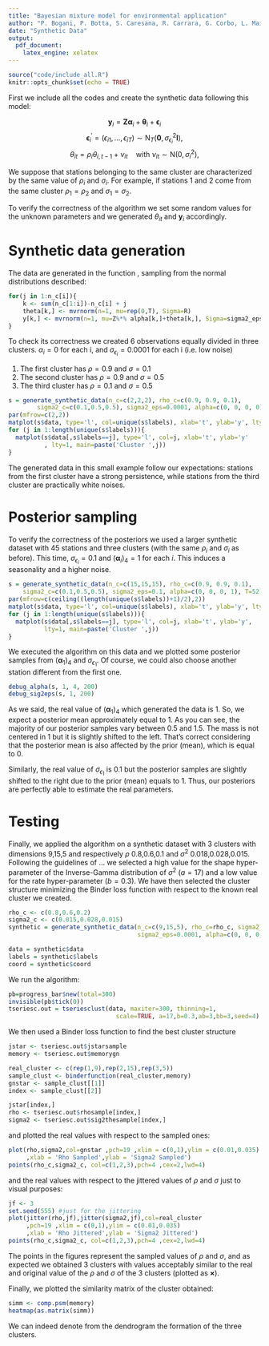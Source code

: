 ```yaml
---
title: "Bayesian mixture model for environmental application"
author: "P. Bogani, P. Botta, S. Caresana, R. Carrara, G. Corbo, L. Mainini"
date: "Synthetic Data"
output:
  pdf_document:
    latex_engine: xelatex
---
```


```r
source("code/include_all.R")
knitr::opts_chunk$set(echo = TRUE)
```

First we include all the codes and create the synthetic data following this model:

$$
\mathbf{y}_i=\mathbf{Z} \boldsymbol{\alpha}_i+\boldsymbol{\theta}_i+\boldsymbol{\epsilon}_i
$$
$$
\boldsymbol{\epsilon}_i^{\prime}=\left(\epsilon_{i 1}, \ldots, \epsilon_{i T}\right) \sim \mathrm{N}_T\left(\mathbf{0}, \sigma_{\epsilon_i}^2 \mathbf{I}\right),
$$
$$
\theta_{i t}=\rho_i \theta_{i, t-1}+\nu_{i t} \quad \text{with }\nu_{i t}\sim \mathrm{N}\left(0, \sigma_{i}^2 \right),
$$

We suppose that stations belonging to the same cluster are characterized by the same value of $\rho_i$ and $\sigma_i$. For example, if stations 1 and 2 come from the same cluster
$\rho_1 = \rho_2$  and $\sigma_1 = \sigma_2$.

To verify the correctness of the algorithm we set some random values for the unknown parameters and we generated $\theta_{it}$ and $\boldsymbol{y}_i$ accordingly.

# Synthetic data generation

The data are generated in the function \texttt{generate synthetic data}, sampling from the normal distributions described:

```r
for(j in 1:n_c[i]){
    k <- sum(n_c[1:i])-n_c[i] + j
    theta[k,] <- mvrnorm(n=1, mu=rep(0,T), Sigma=R)
    y[k,] <- mvrnorm(n=1, mu=Z%*% alpha[k,]+theta[k,], Sigma=sigma2_eps[k]*diag(T))
}
```

To check its correctness we created 6 observations equally divided in three clusters. $\alpha_i=0$ for each i, and $\sigma_{\epsilon_i}=0.0001$ for each i (i.e. low noise)

1. The first cluster has $\rho=0.9$ and $\sigma=0.1$
2. The second cluster has $\rho=0.9$ and $\sigma=0.5$
3. The third cluster has $\rho=0.1$ and $\sigma=0.5$

```r
s = generate_synthetic_data(n_c=c(2,2,2), rho_c=c(0.9, 0.9, 0.1),
        sigma2_c=c(0.1,0.5,0.5), sigma2_eps=0.0001, alpha=c(0, 0, 0, 0), T=52)
par(mfrow=c(2,2))
matplot(s$data, type='l', col=unique(s$labels), xlab='t', ylab='y', lty=1, main='y')
for (j in 1:length(unique(s$labels))){
  matplot(s$data[,s$labels==j], type='l', col=j, xlab='t', ylab='y'
          , lty=1, main=paste('Cluster ',j))
}
```

The generated data in this small example follow our expectations: stations from the first cluster have a strong persistence, while stations from the third cluster are practically white noises.

# Posterior sampling

To verify the correctness of the posteriors we used a larger synthetic dataset with 45 stations and three clusters (with the same $\rho_i$ and $\sigma_i$ as before). This time, $\sigma_{\epsilon_i}=0.1$ and $(\boldsymbol{\alpha}_i)_4=1$ for each $i$. This induces a seasonality and a higher noise.

```r
s = generate_synthetic_data(n_c=c(15,15,15), rho_c=c(0.9, 0.9, 0.1),
    sigma2_c=c(0.1,0.5,0.5), sigma2_eps=0.1, alpha=c(0, 0, 0, 1), T=52)
par(mfrow=c(ceiling((length(unique(s$labels))+1)/2),2))
matplot(s$data, type='l', col=unique(s$labels), xlab='t', ylab='y', lty=1, main='y')
for (j in 1:length(unique(s$labels))){
  matplot(s$data[,s$labels==j], type='l', col=j, xlab='t', ylab='y',
          lty=1, main=paste('Cluster ',j))
}
```

We executed the algorithm on this data and we plotted some posterior samples from $(\boldsymbol{\alpha}_1)_4$ and $\sigma_{\epsilon_1}$. Of course, we could also choose another station different from the first one.

```r
debug_alpha(s, 1, 4, 200)
debug_sig2eps(s, 1, 200)
```

As we said, the real value of $(\boldsymbol{\alpha}_1)_4$ which generated the data is 1. So, we expect a posterior mean approximately equal to 1. As you can see, the majority of our posterior samples vary between 0.5 and 1.5. The mass is not centered in 1 but it is slightly shifted to the left. That's correct considering that the posterior mean is also affected by the prior (mean), which is equal to 0.

Similarly, the real value of $\sigma_{\epsilon_1}$ is 0.1 but the posterior samples are slightly shifted to the right due to the prior (mean) equals to 1.
Thus, our posteriors are perfectly able to estimate the real parameters.

# Testing

Finally, we applied the algorithm on a synthetic dataset with 3 clusters with dimensions 9,15,5 and respectively $\rho$ 0.8,0.6,0.1 and $\sigma^2$ 0.018,0.028,0.015.
Following the guidelines of ... we selected a high value for the shape hyper-parameter of the Inverse-Gamma distribution of $\sigma^2$ ($a=17$) and a low value for the rate hyper-parameter ($b=0.3$). We have then selected the cluster structure minimizing the Binder loss function with respect to the known real cluster we created.

```r
rho_c <- c(0.8,0.6,0.2) 
sigma2_c <- c(0.015,0.028,0.015)
synthetic = generate_synthetic_data(n_c=c(9,15,5), rho_c=rho_c, sigma2_c=sigma2_c,
                                    sigma2_eps=0.0001, alpha=c(0, 0, 0, 0), T=52)

data = synthetic$data
labels = synthetic$labels
coord = synthetic$coord
```

We run the algorithm:

```r
pb=progress_bar$new(total=300)
invisible(pb$tick(0))
tseriesc.out = tseriesclust(data, maxiter=300, thinning=1, 
                              scale=TRUE, a=17,b=0.3,ab=3,bb=3,seed=4)
```

We then used a Binder loss function to find the best cluster structure

```r
jstar <- tseriesc.out$jstarsample
memory <- tseriesc.out$memorygn

real_cluster <- c(rep(1,9),rep(2,15),rep(3,5))
sample_clust <- binderfunction(real_cluster,memory)
gnstar <- sample_clust[[1]]
index <- sample_clust[[2]]

jstar[index,]
rho <- tseriesc.out$rhosample[index,]
sigma2 <- tseriesc.out$sig2thesample[index,]
```

and plotted the real values with respect to the sampled ones:

```r
plot(rho,sigma2,col=gnstar ,pch=19 ,xlim = c(0,1),ylim = c(0.01,0.035)
     ,xlab = 'Rho Sampled',ylab = 'Sigma2 Sampled')
points(rho_c,sigma2_c, col=c(1,2,3),pch=4 ,cex=2,lwd=4)
```

and the real values with respect to the jittered values of $\rho$ and $\sigma$ just to visual purposes:

```r
jf <- 3   
set.seed(555) #just for the jittering
plot(jitter(rho,jf),jitter(sigma2,jf),col=real_cluster 
     ,pch=19 ,xlim = c(0,1),ylim = c(0.01,0.035)
     ,xlab = 'Rho Jittered',ylab = 'Sigma2 Jittered')
points(rho_c,sigma2_c, col=c(1,2,3),pch=4 ,cex=2,lwd=4)

```

The points in the figures represent the sampled values of $\rho$ and $\sigma$, and as expected we obtained 3 clusters with values acceptably similar to the real and original value of the $\rho$ and $\sigma$ of the 3 clusters (plotted as $\boldsymbol{\times}$).

Finally, we plotted the similarity matrix of the cluster obtained:

```r
simm <- comp.psm(memory)
heatmap(as.matrix(simm))
```

We can indeed denote from the dendrogram the formation of the three clusters.